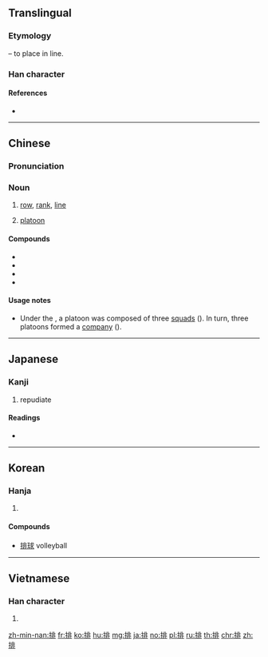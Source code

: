 ==Translingual==
{{stroke order|strokes=11}}

===Etymology===
{{Han compound|手|alt1=扌|t1=hand|非|ls=psc|c1=s|c2=p}} – to place in line.

===Han character===
{{Han char|rn=64|rad=手|as=08|sn=11|four=51011|canj=QLMY|ids=⿰扌非}}

====References====
* {{Han ref|kx=0437.130|dkj=12256|dj=0787.030|hdz=31895.030|uh=6392|ud=25490|bh=B1C6|bd=45510}}

----

==Chinese==
{{zh-forms}}

===Pronunciation===
{{zh-pron
|m=pái
|c=paai4
|mn=pâi
|mc=y
|oc=y
|ma=y
|cat=n
}}

===Noun===
{{zh-noun}}

# [[row]], [[rank]], [[line]]
# {{lb|zh|military}} [[platoon]]

====Compounds====
* {{zh-l|排隊|tr=páiduì}}
* {{zh-l|排球|páiqiú|volleyball}}
* {{zh-l|排簫|tr=páixiāo}}
* {{zh-l|排泄|tr=páixiè}}

====Usage notes====
* {{sense|military}} Under the {{w|National Revolutionary Army}}, a platoon was composed of three [[squad]]s ({{zh-l|班}}). In turn, three platoons formed a [[company]] ({{zh-l|連}}).

----

==Japanese==

===Kanji===
{{ja-kanji|grade=c|rs=手08}}

# repudiate

====Readings====
* {{ja-readings|on=[[はい]] (hai)|kun=[[おしひらく]] (oshihiraku), [[つらねる]] (tsuraneru)}}

----

==Korean==

===Hanja===
{{ko-hanja|hangeul=배|eumhun=|rv=bae|mr=pae|y=pay}}

# {{defn|lang=ko|sort=手08}}

====Compounds====
* [[排球]] volleyball

----

==Vietnamese==

===Han character===
{{vi-hantu|[[bài]], [[bai]], [[bày]], [[bời]], [[bay]], [[bầy]], [[vài]], [[vời]]|rs=手08}}

# {{defn|lang=vi|sort=手08}}

[[zh-min-nan:排]]
[[fr:排]]
[[ko:排]]
[[hu:排]]
[[mg:排]]
[[ja:排]]
[[no:排]]
[[pl:排]]
[[ru:排]]
[[th:排]]
[[chr:排]]
[[zh:排]]